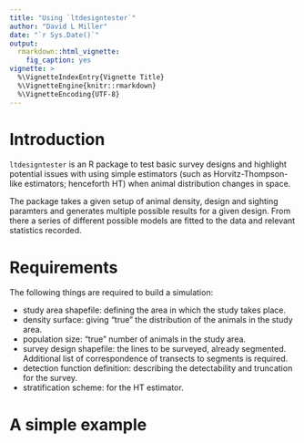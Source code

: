 ```yaml
---
title: "Using `ltdesigntester`"
author: "David L Miller"
date: "`r Sys.Date()`"
output:
  rmarkdown::html_vignette:
    fig_caption: yes
vignette: >
  %\VignetteIndexEntry{Vignette Title}
  %\VignetteEngine{knitr::rmarkdown}
  %\VignetteEncoding{UTF-8}
---
```


# Introduction

`ltdesigntester` is an R package to test basic survey designs and highlight potential issues with using simple estimators (such as Horvitz-Thompson-like estimators; henceforth HT) when animal distribution changes in space.

The package takes a given setup of animal density, design and sighting paramters and generates multiple possible results for a given design. From there a series of different possible models are fitted to the data and relevant statistics recorded.

# Requirements

The following things are required to build a simulation:

  - study area shapefile: defining the area in which the study takes place.
  - density surface: giving "true" the distribution of the animals in the study area.
  - population size: "true" number of animals in the study area.
  - survey design shapefile: the lines to be surveyed, already segmented. Additional list of correspondence of transects to segments is required.
  - detection function definition: describing the detectability and truncation for the survey.
  * stratification scheme: for the HT estimator.

# A simple example



